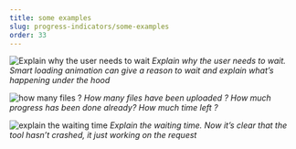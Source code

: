```yaml
---
title: some examples
slug: progress-indicators/some-examples
order: 33
---
```


<SlideTemplate title="Some examples">

![Explain why the user needs to wait](/gif/loader_example1.gif)
_Explain why the user needs to wait. Smart loading animation can give a reason to wait and explain what’s happening under the hood_

![how many files ?](/gif/loader_example2.gif)
_How many files have been uploaded ? How much progress has been done already? How much time left ?_

![explain the waiting time](/gif/loader_example3.gif)
_Explain the waiting time. Now it’s clear that the tool hasn’t crashed, it just working on the request_

</SlideTemplate>
